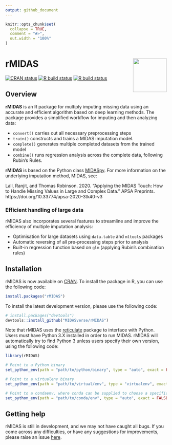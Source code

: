 ```yaml
---
output: github_document
---
```


<!-- README.md is generated from README.Rmd. Please edit that file -->

```r
knitr::opts_chunk$set(
  collapse = TRUE,
  comment = "#>",
  out.width = "100%"
)
```

# rMIDAS <img src='man/figures/logo.png' align="right" height="105" />

<!-- badges: start -->
[![CRAN status](https://www.r-pkg.org/badges/version/rMIDAS)](https://cran.r-project.org/package=rMIDAS)
[![R build status](https://github.com/MIDASverse/rMIDAS/workflows/R/badge.svg)](https://github.com/tidyverse/dplyr/actions?workflow=R)
[![R build status](https://github.com/tsrobinson/rMIDAS/workflows/R-CMD-check/badge.svg)](https://github.com/tsrobinson/rMIDAS/actions)
<!-- badges: end -->

## Overview

**rMIDAS** is an R package for multiply imputing missing data using an accurate and efficient algorithm based on deep learning methods. The package provides a simplified workflow for imputing and then analyzing data:

* `convert()` carries out all necessary preprocessing steps
* `train()` constructs and trains a MIDAS imputation model.
* `complete()` generates multiple completed datasets from the trained model
* `combine()` runs regression analysis across the complete data, following Rubin's Rules.

**rMIDAS** is based on the Python class [MIDASpy](https://github.com/MIDASverse/MIDASpy). For more information on the underlying imputation method, MIDAS, see:

Lall, Ranjit, and Thomas Robinson. 2020. “Applying the MIDAS Touch: How to Handle Missing Values in Large and Complex Data.” APSA Preprints. https://doi.org/10.33774/apsa-2020-3tk40-v3

### Efficient handling of large data

rMIDAS also incorporates several features to streamline and improve the efficiency of multiple imputation analysis: 

* Optimisation for large datasets using `data.table` and `mltools` packages
* Automatic reversing of all pre-processing steps prior to analysis
* Built-in regression function based on `glm` (applying Rubin’s combination rules) 

## Installation

rMIDAS is now available on [CRAN](https://cran.r-project.org/package=rMIDAS). To install the package in R, you can use the following code:

```r
install.packages("rMIDAS")
```

To install the latest development version, please use the following code:

```r
# install.packages("devtools")
devtools::install_github("MIDASverse/rMIDAS")
```

Note that rMIDAS uses the [reticulate](https://github.com/rstudio/reticulate) package to interface with Python. Users must have Python 3.X installed in order to run MIDAS. rMIDAS will automatically try to find Python 3 unless users specify their own version, using the following code:

```r
library(rMIDAS)

# Point to a Python binary
set_python_env(path = "path/to/python/binary", type = "auto", exact = FALSE)

# Point to a virtualenv binary
set_python_env(path = "path/to/virtual/env", type = "virtualenv", exact = FALSE)

# Point to a condaenv, where conda can be supplied to choose a specific executable
set_python_env(path = "path/to/conda/env", type = "auto", exact = FALSE, conda = "auto")

```


<!-- ## Usage -->

<!-- ```{r, message = FALSE} -->

<!-- ``` -->

## Getting help

rMIDAS is still in development, and we may not have caught all bugs. If you come across any difficulties, or have any suggestions for improvements, please raise an issue [here](https://github.com/MIDASverse/MIDASpy/issues). 
